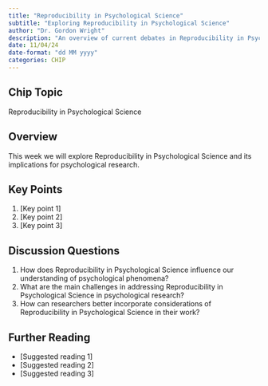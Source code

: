 ```yaml
---
title: "Reproducibility in Psychological Science"
subtitle: "Exploring Reproducibility in Psychological Science"
author: "Dr. Gordon Wright"
description: "An overview of current debates in Reproducibility in Psychological Science as it relates to Psychology"
date: 11/04/24
date-format: "dd MM yyyy"
categories: CHIP
---
```

## Chip Topic
Reproducibility in Psychological Science

## Overview
This week we will explore Reproducibility in Psychological Science and its implications for psychological research.

## Key Points
1. [Key point 1]
2. [Key point 2]
3. [Key point 3]

## Discussion Questions
1. How does Reproducibility in Psychological Science influence our understanding of psychological phenomena?
2. What are the main challenges in addressing Reproducibility in Psychological Science in psychological research?
3. How can researchers better incorporate considerations of Reproducibility in Psychological Science in their work?

## Further Reading
- [Suggested reading 1]
- [Suggested reading 2]
- [Suggested reading 3]

